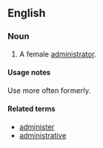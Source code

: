 ==English==
===Noun===
{{en-noun|'''[[administratrices]] or [[administratixes]]}}
# A female [[administrator]].

====Usage notes====
Use more often formerly.

====Related terms====
*[[administer]]
*[[administrative]]
